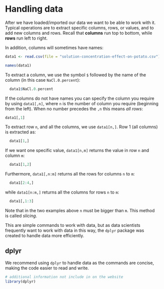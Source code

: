 # Handling data

After we have loaded/imported our data we want to be able to work with it. Typical operations are to extract specific columns, rows, or values, and to add new columns and rows. Recall that **columns** run top to bottom, while **rows** run left to right.

In addition, columns will sometimes have names:
```r
data1 <- read.csv(file = "solution-concentration-effect-on-potato.csv")
```
```r
names(data1)
```
To extract a column, we use the symbol `$` followed by the name of the column (in this case `NaCl.0.percent`):
```r
  data1$NaCl.0.percent
```
If the columns do not have names you can specify the column you require by using `data1[,n]`, where `n` is the number of column you require (beginning from the left). When no number precedes the `,n` this means _all rows_:
```r
data1[,1]
```
To extract row `n`, and all the columns, we use `data1[n,]`. Row 1 (all columns) is extracted as:
```r
  data1[1,]
```

If we want one specific value, `data1[n,m]` returns the value in row `n` and column `m`:

```r
  data1[1,2]
```
Furthermore, `data1[,n:m]` returns all the rows for columns `n` to `m`:

```r
  data1[2:4,]
```

while `data1[n:m,]` returns all the columns for rows `n` to `m`:
```r
  data1[,1:3]
```

Note that in the two examples above `n` must be bigger than `m`. This method is called _slicing_.

This are simple commands to work with data, but as data scientists frequently want to work with data in this way, the `dplyr` package was created to handle data more efficiently.

## dplyr
We recommend using `dplyr` to handle data as the commands are concise, making the code easier to read and write.

```r
# additional information not include in on the website
library(dplyr)

```
